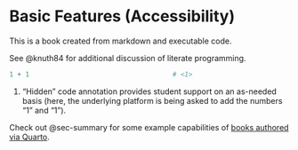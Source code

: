 # Basic Features (Accessibility)

This is a book created from markdown and executable code.

See @knuth84 for additional discussion of literate programming.

```r
1 + 1                                    # <1>
```
1. "Hidden" code annotation provides student support on an as-needed basis (here, the underlying platform is being asked to add the numbers "1" and "1"). 

Check out @sec-summary for some example capabilities of [books authored via Quarto](https://quarto.org/docs/books/).